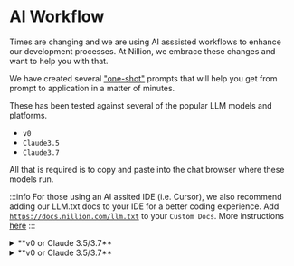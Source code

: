 
# AI Workflow

Times are changing and we are using AI asssisted workflows to enhance our development processes. At Nillion, we embrace these changes and want to help you with that.

We have created several ["one-shot"](https://www.ibm.com/think/topics/one-shot-prompting) prompts that will help you get from prompt to application in a matter of minutes.

These has been tested against several of the popular LLM models and platforms.

- `v0`
- `Claude3.5`
- `Claude3.7`

<!-- - `ChatGPT4o` -->
<!-- - `Gemini2.5` -->

All that is required is to copy and paste into the chat browser where these models run.

:::info
For those using an AI assited IDE (i.e. Cursor), we also recommend adding our LLM.txt docs to your IDE for a better coding experience.
Add [`https://docs.nillion.com/llm.txt`](https://docs.nillion.com/llm.txt) to your `Custom Docs`. More instructions [here](https://docs.cursor.com/context/@-symbols/@-docs#add-custom-docs)
:::

<Tabs>

<TabItem value='SecretLLM' label='SecretLLM' default>

<!-- v0 or Claude 3.5/3.7  -->

<details>
<summary>**v0 or Claude 3.5/3.7**</summary>

```
Make a nextjs app with @app router structure and tailwind with this file structure and code to make a chat app.
No other extra external libraries.

Use these hardcoded values for .env(okay to dev purposes)
NILAI_API_URL=https://nilai-a779.nillion.network
NILAI_API_KEY=Nillion2025

//app/api/chat/route.ts
import { NextResponse } from 'next/server';

export async function POST(req: Request) {
  try {
    const body = await req.json();

    const response = await fetch(
      `${process.env.NILAI_API_URL}/v1/chat/completions`,
      {
        method: 'POST',
        headers: {
          'Content-Type': 'application/json',
          Authorization: `Bearer ${process.env.NILAI_API_KEY}`,
        },
        body: JSON.stringify({
          model: 'meta-llama/Llama-3.1-8B-Instruct',
          messages: body.messages,
          temperature: 0.2,
        }),
      }
    );

    const data = await response.json();
    return NextResponse.json(data);
  } catch (error) {
    console.error('Chat error:', error);
    return NextResponse.json(
      { error: 'Failed to process chat request' },
      { status: 500 }
    );
  }
}

//app/lib/types/api.ts
export interface ChatMessage {
  role: 'user' | 'assistant' | 'system';
  content: string;
}

export interface ChatRequest {
  model: string;
  messages: ChatMessage[];
  temperature?: number;
}

//app/page.tsx
'use client';

import { useState, useRef, useEffect } from 'react';
import { ChatMessage } from './lib/types/api';

export default function Home() {
  const [messages, setMessages] = useState<ChatMessage[]>([]);
  const [input, setInput] = useState('');
  const [loading, setLoading] = useState(false);
  const messagesEndRef = useRef<HTMLDivElement>(null);

  const scrollToBottom = () => {
    messagesEndRef.current?.scrollIntoView({ behavior: 'smooth' });
  };

  useEffect(() => {
    scrollToBottom();
  }, [messages]);

  const handleSubmit = async (e: React.FormEvent) => {
    e.preventDefault();
    if (!input.trim()) return;

    const userMessage: ChatMessage = { role: 'user', content: input };
    setMessages((prev) => [...prev, userMessage]);
    setInput('');
    setLoading(true);

    try {
      const res = await fetch('/api/chat', {
        method: 'POST',
        headers: {
          'Content-Type': 'application/json',
        },
        body: JSON.stringify({
          messages: [...messages, userMessage],
        }),
      });

      const data = await res.json();

      const assistantMessage: ChatMessage = {
        role: 'assistant',
        content: data.choices[0].message.content,
      };
      setMessages((prev) => [...prev, assistantMessage]);
    } catch (error) {
      console.error('Error:', error);
    } finally {
      setLoading(false);
    }
  };

  return (
    <div className="flex flex-col min-h-screen">
      <main className="flex-1 flex flex-col max-w-2xl mx-auto w-full py-10">
        <div className="sticky top-0 z-10 backdrop-blur-sm">
          <div className="max-w-2xl mx-auto py-6">
            <h1 className="text-3xl font-bold text-center dark:text-white">
              Chat with the Blind Computer 💻
            </h1>
          </div>
        </div>

        {/* Messages container */}
        <div className="flex-1 overflow-y-auto p-4 space-y-4 border-2 border-gray-600 dark:border-gray-600 rounded-xl">
          {messages.map((message, index) => (
            <div
              key={index}
              className={`flex ${
                message.role === 'user' ? 'justify-end' : 'justify-start'
              }`}
            >
              <div
                className={`
                  max-w-[80%] rounded-lg px-4 py-2
                  ${
                    message.role === 'user'
                      ? 'bg-black text-white dark:bg-white dark:text-black'
                      : 'bg-gray-100 text-black dark:bg-gray-800 dark:text-white'
                  }
                `}
              >
                {message.content}
              </div>
            </div>
          ))}
          {loading && (
            <div className="flex justify-start">
              <div className="bg-gray-100 dark:bg-gray-800 rounded-lg px-4 py-2 text-black dark:text-white flex items-center">
                <svg
                  xmlns="http://www.w3.org/2000/svg"
                  className="h-6 w-6 animate-spin"
                  fill="none"
                  viewBox="0 0 24 24"
                  stroke="currentColor"
                >
                  <path
                    strokeLinecap="round"
                    strokeLinejoin="round"
                    strokeWidth="2"
                    d="M4 4v5h.582m15.356 2A8.001 8.001 0 004.582 9m0 0H9m11 11v-5h-.581m0 0a8.003 8.003 0 01-15.357-2m15.357 2H15"
                  />
                </svg>
              </div>
            </div>
          )}
          <div ref={messagesEndRef} />
        </div>

        {/* Input form */}
        <div className="p-4">
          <form
            onSubmit={handleSubmit}
            className="flex gap-2 max-w-2xl mx-auto"
          >
            <input
              type="text"
              value={input}
              onChange={(e) => setInput(e.target.value)}
              className="flex-1 px-4 py-2 rounded-lg border
                dark:bg-gray-800 dark:border-gray-700
                focus:outline-none focus:ring-2 focus:ring-gray-500
                dark:text-white"
              placeholder="What would you like to know?"
            />
            <button
              type="submit"
              disabled={loading}
              className="px-4 py-2 bg-black text-white dark:bg-white dark:text-black
                rounded-lg disabled:opacity-50 hover:opacity-90 transition-opacity"
            >
              Send
            </button>
          </form>
        </div>
      </main>
    </div>
  );
}
 );
}
```

</details>

</TabItem>

<TabItem value='SecreVault' label='SecretVault' default>

<details>
<summary>**v0 or Claude 3.5/3.7**</summary>

```
Let's build a NextJS guestbook style app with typescript + tailwind CSS where people can sign the book saying their name and a memo
---
We want to also create a backend or api in the app that connects to Nillion SecretVault.

Here's an example of what writing data and reading data looks like.

The app should use this style of code to post to SecretVault and read from SecretVault.

import { SecretVaultWrapper } from 'secretvaults';

const orgConfig = {
  orgCredentials: {
    secretKey: '0ac97ffdd83769c6c5032cb202d0957800e0ef151f015b0aaec52e2d864d4fc6',
    orgDid: 'did:nil:testnet:nillion1v596szek38l22jm9et4r4j7txu3v7eff3uffue',
  },
  nodes: [
    {
      url: 'https://nildb-nx8v.nillion.network',
      did: 'did:nil:testnet:nillion1qfrl8nje3nvwh6cryj63mz2y6gsdptvn07nx8v',
    },
    {
      url: 'https://nildb-p3mx.nillion.network',
      did: 'did:nil:testtest:nillion1uak7fgsp69kzfhdd6lfqv69fnzh3lprg2mp3mx',
    },
    {
      url: 'https://nildb-rugk.nillion.network',
      did: 'did:nil:testnet:nillion1kfremrp2mryxrynx66etjl8s7wazxc3rssrugk',
    },
  ],
};

const SCHEMA_ID = '4d14248b-a38d-4798-987a-3d0306de15fb';

const data = [
  {
    "name": "Steven",
    "memo": "hi from Steven!"
  },
  {
    "name": "Steven's evil Twin",
    "memo": "hi from the real Steven"
  }
];

async function main() {
  try {
    const collection = new SecretVaultWrapper(
      orgConfig.nodes,
      orgConfig.orgCredentials,
      SCHEMA_ID
    );
    await collection.init();
    const dataWritten = await collection.writeToNodes(data);
    console.log('dataWritten', dataWritten);
    const newIds = [
      ...new Set(dataWritten.map((item) => item.data.created).flat()),
    ];
    console.log('created ids:', newIds);
    const dataRead = await collection.readFromNodes({});
    console.log('📚 total records:', dataRead.length);
    console.log(dataRead);
  } catch (error) {
    console.error('❌ Failed to use SecretVaultWrapper:', error.message);
    process.exit(1);
  }
}

main();
```

</details>

</TabItem>

</Tabs>
